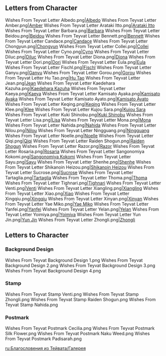 {{EventTabs}}
==Letters from Character==
<gallery>

Wishes From Teyvat Letter Albedo.png|[[Albedo]]
Wishes From Teyvat Letter Amber.png|[[Amber]]
Wishes From Teyvat Letter Arataki Itto.png|[[Arataki Itto]]
Wishes From Teyvat Letter Barbara.png|[[Barbara]]
Wishes From Teyvat Letter Beidou.png|[[Beidou]]
Wishes From Teyvat Letter Bennett.png|[[Bennett]]
Wishes From Teyvat Letter Candace.png|[[Candace]]
Wishes From Teyvat Letter Chongyun.png|[[Chongyun]]
Wishes From Teyvat Letter Collei.png|[[Collei]]
Wishes From Teyvat Letter Cyno.png|[[Cyno]]
Wishes From Teyvat Letter Diluc.png|[[Diluc]]
Wishes From Teyvat Letter Diona.png|[[Diona]]
Wishes From Teyvat Letter Dori.png|[[Dori]]
Wishes From Teyvat Letter Eula.png|[[Eula]]
Wishes From Teyvat Letter Fischl.png|[[Fischl]]
Wishes From Teyvat Letter Ganyu.png|[[Ganyu]]
Wishes From Teyvat Letter Gorou.png|[[Gorou]]
Wishes From Teyvat Letter Hu Tao.png|[[Hu Tao]]
Wishes From Teyvat Letter Jean.png|[[Jean]]
Wishes From Teyvat Letter Kaedehara Kazuha.png|[[Kaedehara Kazuha]]
Wishes From Teyvat Letter Kaeya.png|[[Kaeya]]
Wishes From Teyvat Letter Kamisato Ayaka.png|[[Kamisato Ayaka]]
Wishes From Teyvat Letter Kamisato Ayato.png|[[Kamisato Ayato]]
Wishes From Teyvat Letter Keqing.png|[[Keqing]]
Wishes From Teyvat Letter Klee.png|[[Klee]]
Wishes From Teyvat Letter Kujou Sara.png|[[Kujou Sara]]
Wishes From Teyvat Letter Kuki Shinobu.png|[[Kuki Shinobu]]
Wishes From Teyvat Letter Lisa.png|[[Lisa]]
Wishes From Teyvat Letter Mona.png|[[Mona]]
Wishes From Teyvat Letter Nahida.png|[[Nahida]]
Wishes From Teyvat Letter Nilou.png|[[Nilou]]
Wishes From Teyvat Letter Ningguang.png|[[Ningguang]]
Wishes From Teyvat Letter Noelle.png|[[Noelle]]
Wishes From Teyvat Letter Qiqi.png|[[Qiqi]]
Wishes From Teyvat Letter Raiden Shogun.png|[[Raiden Shogun]]
Wishes From Teyvat Letter Razor.png|[[Razor]]
Wishes From Teyvat Letter Rosaria.png|[[Rosaria]]
Wishes From Teyvat Letter Sangonomiya Kokomi.png|[[Sangonomiya Kokomi]]
Wishes From Teyvat Letter Sayu.png|[[Sayu]]
Wishes From Teyvat Letter Shenhe.png|[[Shenhe]]
Wishes From Teyvat Letter Shikanoin Heizou.png|[[Shikanoin Heizou]]
Wishes From Teyvat Letter Sucrose.png|[[Sucrose]]
Wishes From Teyvat Letter Tartaglia.png|[[Tartaglia]]
Wishes From Teyvat Letter Thoma.png|[[Thoma]]
Wishes From Teyvat Letter Tighnari.png|[[Tighnari]]
Wishes From Teyvat Letter Venti.png|[[Venti]]
Wishes From Teyvat Letter Xiangling.png|[[Xiangling]]
Wishes From Teyvat Letter Xiao.png|[[Xiao]]
Wishes From Teyvat Letter Xingqiu.png|[[Xingqiu]]
Wishes From Teyvat Letter Xinyan.png|[[Xinyan]]
Wishes From Teyvat Letter Yae Miko.png|[[Yae Miko]]
Wishes From Teyvat Letter Yanfei.png|[[Yanfei]]
Wishes From Teyvat Letter Yelan.png|[[Yelan]]
Wishes From Teyvat Letter Yoimiya.png|[[Yoimiya]]
Wishes From Teyvat Letter Yun Jin.png|[[Yun Jin]]
Wishes From Teyvat Letter Zhongli.png|[[Zhongli]]
</gallery>

==Letters to Character==
===Background Design===
<gallery>
Wishes From Teyvat Background Design 1.png
Wishes From Teyvat Background Design 2.png
Wishes From Teyvat Background Design 3.png
Wishes From Teyvat Background Design 4.png
</gallery>

===Stamp===
<gallery>
Wishes From Teyvat Stamp Venti.png
Wishes From Teyvat Stamp Zhongli.png
Wishes From Teyvat Stamp Raiden Shogun.png
Wishes From Teyvat Stamp Nahida.png
</gallery>

===Postmark===
<gallery>
Wishes From Teyvat Postmark Cecilia.png
Wishes From Teyvat Postmark Silk Flower.png
Wishes From Teyvat Postmark Naku Weed.png
Wishes From Teyvat Postmark Padisarah.png
</gallery>

[[ru:Благословения из Тейвата/Галерея]]